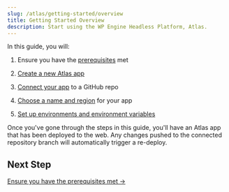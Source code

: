 ```yaml
---
slug: /atlas/getting-started/overview
title: Getting Started Overview
description: Start using the WP Engine Headless Platform, Atlas.
---
```


In this guide, you will:

1. Ensure you have the [prerequisites](./prerequisites) met

1. [Create a new Atlas app](./create-app)

1. [Connect your app](./repository-settings) to a GitHub repo

1. [Choose a name and region](./app-settings) for your app

1. [Set up environments and environment variables](./environments)

Once you've gone through the steps in this guide, you'll have an Atlas app that has been deployed to the web. Any changes pushed to the connected repository branch will automatically trigger a re-deploy.

## Next Step

[Ensure you have the prerequisites met &#8594;](./prerequisites)
